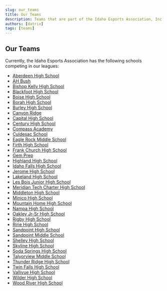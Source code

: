 ```yaml
---
slug: our_teams
title: Our Teams
description: Teams that are part of the Idaho Esports Association, Inc.
authors: [datrix]
tags: [teams]
---
```


## Our Teams

Currently, the Idaho Esports Association has the following schools competing in our leagues:

- [Aberdeen High School](https://idahoesports.leagueos.gg/league/groups/07ZSOAhvLwFzDzTTYuAM)
- [AH Bush](https://idahoesports.leagueos.gg/league/groups/Roqfui5VIVY4Jn97kego)
- [Bishop Kelly High School](https://idahoesports.leagueos.gg/league/groups/pZLAjln4tyYV3bS1PfbU)
- [Blackfoot High School](https://idahoesports.leagueos.gg/league/groups/pZLAjln4tyYV3bS1PfbU)
- [Boise High School](https://idahoesports.leagueos.gg/league/groups/M9pgSZYjHAN35Bz1EMw6)
- [Borah High School](https://idahoesports.leagueos.gg/league/groups/l16ildOJkNVjjTVjeuHx)
- [Burley High School](https://idahoesports.leagueos.gg/league/groups/LfVIxSNdMTHrsTldjkRh)
- [Canyon Ridge](https://idahoesports.leagueos.gg/league/groups/OLgy71USYgrLOnfmI3MG)
- [Capital High School](https://idahoesports.leagueos.gg/league/groups/ZBEfWyC9NIY6acV7GODL)
- [Century High School](https://idahoesports.leagueos.gg/league/groups/uKW2ah6N3RshkHRIhyza)
- [Compass Academy](https://idahoesports.leagueos.gg/league/groups/f6uQbLTcjnUonNyPLV6j)
- [Culdesac School](https://idahoesports.leagueos.gg/league/groups/ZHx4myo7LcyDTZJLbBDC)
- [Eagle Rock Middle School](https://idahoesports.leagueos.gg/league/groups/ItaVq1X88vfLwkYnUe8F)
- [Firth High School](https://idahoesports.leagueos.gg/league/groups/t9EfEaxU98S0Ljglosr2)
- [Frank Church High School](https://idahoesports.leagueos.gg/league/groups/HZwl3EwzuQyyXrhxj1R2)
- [Gem Prep](https://idahoesports.leagueos.gg/league/groups/A0oG1DoBlx3hNY3MNxvO)
- [Highland High School](https://idahoesports.leagueos.gg/league/groups/S4iNX5mdMWUFC2rwMp1Q)
- [Idaho Falls High School](https://idahoesports.leagueos.gg/league/groups/aUkuNLa20B5KAVO11PBd)
- [Jerome High School](https://idahoesports.leagueos.gg/league/groups/WAC2Y67Ht0e0ZD5r2vfd)
- [Lakeland High School](https://idahoesports.leagueos.gg/league/groups/Z8TfZBpcVLh2ALwRC9ie)
- [Les Bois Junior High School](https://idahoesports.leagueos.gg/league/groups/1qqAn3Y85PCmwyAjl3fd)
- [Meridian Tech Charter High School](https://idahoesports.leagueos.gg/league/groups/ZWRBTgaLbgjo3ssVnXXW)
- [Middleton High School](https://idahoesports.leagueos.gg/league/groups/8TGKvT3OaCqeqHaElKtY)
- [Minico High School](https://idahoesports.leagueos.gg/league/groups/sj0ASEUmppPJfotcXlKP)
- [Mountain Home High School](https://idahoesports.leagueos.gg/league/groups/0f7OiTb3Rj2EFBaQ6G00)
- [Nampa High School](https://idahoesports.leagueos.gg/league/groups/aHq219TWG5VbkFMw6pIc)
- [Oakley Jr-Sr High School](https://idahoesports.leagueos.gg/league/groups/6ldaDsdS4XRtaFyswOgr)
- [Rigby High School](https://idahoesports.leagueos.gg/league/groups/5EcH4bFTtQ0ljF2Yfe4s)
- [Ririe High School](https://idahoesports.leagueos.gg/league/groups/VZeiu0kxOncFBI3LC8cF)
- [Sandpoint High School](https://idahoesports.leagueos.gg/league/groups/xzp0hTQdKvEQbiJQPkqS)
- [Sandpoint Middle School](https://idahoesports.leagueos.gg/league/groups/6giDs0XAoYTwMO8hH54s)
- [Shelley High School](https://idahoesports.leagueos.gg/league/groups/SviHK27puo19bs63NpwB)
- [Skyline High School](https://idahoesports.leagueos.gg/league/groups/933Mr8zrTg5QK32pig9u)
- [Soda Springs High School](https://idahoesports.leagueos.gg/league/groups/UEKoatHigiFIePTDVUKC)
- [Talyorview Middle School](https://idahoesports.leagueos.gg/league/groups/5PxmlnaeVMT8bY1oNgtC)
- [Thunder Ridge High School](https://idahoesports.leagueos.gg/league/groups/RTuYGZUNvycorkcQlTrS)
- [Twin Falls High School](https://idahoesports.leagueos.gg/league/groups/c2WbzOvlfCLedLpH85HH)
- [Vallivue High School](https://idahoesports.leagueos.gg/league/groups/vZbb3C3o7cTkBQ8XZ8zy)
- [Wilder High School](https://idahoesports.leagueos.gg/league/groups/tSfYEqVtHwEJZKDkX3ui)
- [Wood River High School](https://idahoesports.leagueos.gg/league/groups/Hgg0o9ixlUK5OvuJzup7)
